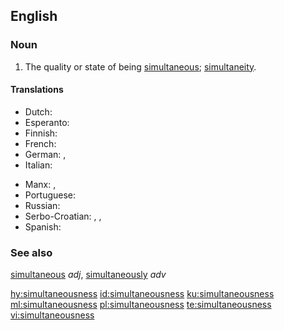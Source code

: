 ==English==

===Noun===
{{en-noun|-}}

# The quality or state of being [[simultaneous]]; [[simultaneity]].

====Translations====
{{trans-top|the quality or state of being simultaneous}}
* Dutch: {{t|nl|gelijktijdigheid|f}}
* Esperanto: {{t|eo|samtempeco}}
* Finnish: {{t+|fi|samanaikaisuus}}
* French: {{t+|fr|simultanéité}}
* German: {{t|de|Gleichzeitigkeit|f}}, {{t|de|Simultanität|f}}
* Italian: {{t+|it|simultaneità}}
{{trans-mid}}
* Manx: {{t|gv|coghleashaght|f}}, {{t|gv|coghleashaghtys|m}}
* Portuguese: {{t+|pt|simultaneidade}}
* Russian: {{t+|ru|одновреме́нность|f}}
* Serbo-Croatian: {{t+|sh|sȉmultānōst|f}}, {{t+|sh|istòvremenōst|f}}, {{t+|sh|istòdobnōst|f}}
* Spanish: {{t+|es|simultaneidad}}
{{trans-bottom}}

===See also===
[[simultaneous]] ''adj'', [[simultaneously]] ''adv''

[[hy:simultaneousness]]
[[id:simultaneousness]]
[[ku:simultaneousness]]
[[ml:simultaneousness]]
[[pl:simultaneousness]]
[[te:simultaneousness]]
[[vi:simultaneousness]]